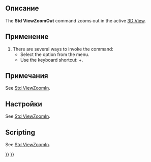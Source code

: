 <languages/>

{{Docnav/ru
|[[Std_ViewZoomIn/ru|Команда "Увеличить"]]
|[[Std_ViewBoxZoom/ru|Команда "Увеличить область"]]
|[[Std_View_Menu/ru|Меню "Вид"]]
|IconL=Std_ViewZoomIn.svg
|IconR=Std_ViewBoxZoom.svg
|IconC=Freecad.svg
}}

{{GuiCommand/ru
|Name=Std ViewZoomOut
|Name/ru=Уменьшить
|MenuLocation=Вид → Масштаб‏‎ → Уменьшить
|Workbenches=All
|Shortcut={{KEY|Ctrl}}+{{KEY|-}}
|SeeAlso=[[Std_ViewZoomIn/ru|Увеличить]], [[Std_ViewBoxZoom/ru|Увеличить область]]
}}

<span id="Description"></span>
==Описание==

The '''Std ViewZoomOut''' command zooms out in the active [[3D_View|3D View]].

<span id="Usage"></span>
==Применение==

# There are several ways to invoke the command:
#* Select the {{MenuCommand|View → Zoom → [[Image:Std_ViewZoomOut.svg|16px]] Zoom Out}} option from the menu.
#* Use the keyboard shortcut: {{KEY|Ctrl}}+{{KEY|-}}.

<span id="Notes"></span>
==Примечания==

See [[Std_ViewZoomIn#Notes|Std ViewZoomIn]].

<span id="Preferences"></span>
==Настройки==

See [[Std_ViewZoomIn#Preferences|Std ViewZoomIn]].

==Scripting==

See [[Std_ViewZoomIn#Scripting|Std ViewZoomIn]].


{{Docnav/ru
|[[Std_ViewZoomIn/ru|Команда "Увеличить"]]
|[[Std_ViewBoxZoom/ru|Команда "Увеличить область"]]
|[[Std_View_Menu/ru|Меню "Вид"]]
|IconL=Std_ViewZoomIn.svg
|IconR=Std_ViewBoxZoom.svg
|IconC=Freecad.svg
}}

{{Std_Base_navi{{#translation:}}}}
{{Userdocnavi{{#translation:}}}}
